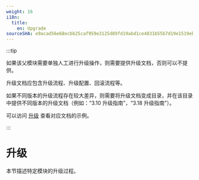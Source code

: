 ```yaml
---
weight: 16
i18n:
  title:
    en: Upgrade
sourceSHA: e9acad56e68ecbb25caf959e3125d89fd19abd1ce4831b55b7d19e1519eb6968
---
```


:::tip

如果该父模块需要单独人工进行升级操作，则需要提供升级文档，否则可以不提供。

升级文档应包含升级流程、升级配置、回滚流程等。

如果不同版本的升级流程存在较大差异，则需要将升级文档变成目录，并在该目录中提供不同版本的升级文档（例如：“3.10 升级指南”，“3.18 升级指南”）。

可以访问 [升级](https://product-doc-guide.alauda.cn/template/upgrade/example.html) 查看对应文档的示例。

:::

# 升级

本节描述特定模块的升级过程。
